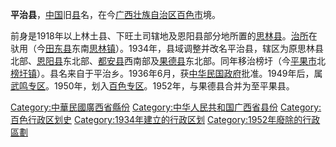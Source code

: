 '''平治县'''，[[中国|中国]]旧[[县|县]]名，在今[[广西壮族自治区|广西壮族自治区]][[百色市|百色市]]境。

前身是1918年以上林土县、下旺土司辖地及恩阳县部分地所置的[[思林县|思林县]]。[[治所|治所]]在驮用（今[[田东县|田东县]]东南[[思林镇|思林镇]]）。1934年，县域调整并改名平治县，辖区为原思林县北部、[[恩阳县|恩阳县]]东北部、[[都安县|都安县]]西南部及[[果德县|果德县]]东北部。同年移治榜圩（今[[平果市|平果市]]北[[榜圩镇|榜圩镇]]）。县名来自于平治乡。1936年6月，获[[中华民国政府|中华民国政府]]批准。1949年后，属[[武鸣专区|武鸣专区]]。1950年，划入[[百色专区|百色专区]]。1952年，与果德县合并为至平果县。

{{中華民國廣西省行政區劃}}
[[Category:中華民國廣西省縣份|Category:中華民國廣西省縣份]]
[[Category:中华人民共和国广西省县份|Category:中华人民共和国广西省县份]]
[[Category:百色行政区划史|Category:百色行政区划史]]
[[Category:1934年建立的行政区划|Category:1934年建立的行政区划]]
[[Category:1952年廢除的行政區劃|Category:1952年廢除的行政區劃]]